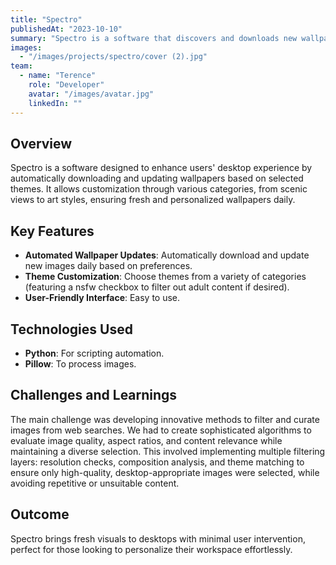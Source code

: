 ```yaml
---
title: "Spectro"
publishedAt: "2023-10-10"
summary: "Spectro is a software that discovers and downloads new wallpapers daily based on themes and preferences, offering a personalized desktop experience."
images:
  - "/images/projects/spectro/cover (2).jpg"
team:
  - name: "Terence"
    role: "Developer"
    avatar: "/images/avatar.jpg"
    linkedIn: ""
---
```


## Overview

Spectro is a software designed to enhance users' desktop experience by automatically downloading and updating wallpapers based on selected themes. It allows customization through various categories, from scenic views to art styles, ensuring fresh and personalized wallpapers daily.

## Key Features

- **Automated Wallpaper Updates**: Automatically download and update new images daily based on preferences.
- **Theme Customization**: Choose themes from a variety of categories (featuring a nsfw checkbox to filter out adult content if desired).
- **User-Friendly Interface**: Easy to use.

## Technologies Used

- **Python**: For scripting automation.
- **Pillow**: To process images.

## Challenges and Learnings

The main challenge was developing innovative methods to filter and curate images from web searches. We had to create sophisticated algorithms to evaluate image quality, aspect ratios, and content relevance while maintaining a diverse selection. This involved implementing multiple filtering layers: resolution checks, composition analysis, and theme matching to ensure only high-quality, desktop-appropriate images were selected, while avoiding repetitive or unsuitable content.

## Outcome

Spectro brings fresh visuals to desktops with minimal user intervention, perfect for those looking to personalize their workspace effortlessly.
